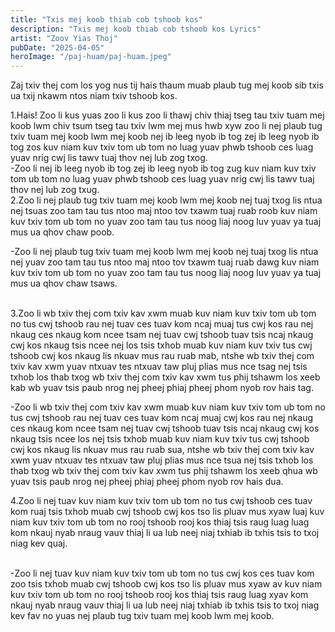 ```yaml
---
title: "Txis mej koob thiab cob tshoob kos"
description: "Txis mej koob thiab cob tshoob kos Lyrics"
artist: "Zoov Yias Thoj"
pubDate: "2025-04-05"
heroImage: "/paj-huam/paj-huam.jpeg"
---
```


Zaj txiv thej com los yog nus tij hais thaum muab plaub tug mej koob sib txis ua txij nkawm ntos niam txiv tshoob kos.
<br />

1.Hais! Zoo li kus yuas zoo li kus zoo li thawj chiv thiaj tseg tau txiv tuam mej koob lwm chiv tsum tseg tau txiv lwm mej mus hwb xyw zoo li nej plaub tug txiv tuam mej koob lwm mej koob nej ib leeg nyob ib tog zej ib leeg nyob ib tog zos kuv niam kuv txiv tom ub tom no luag yuav phwb tshoob ces luag yuav nrig cwj lis tawv tuaj thov nej lub zog txog.
<br />
-Zoo li nej ib leeg nyob ib tog zej ib leeg nyob ib tog zug kuv niam kuv txiv tom ub tom no luag yuav phwb tshoob ces luag yuav nrig cwj lis tawv tuaj thov nej lub zog txug.
<br />
2.Zoo li nej plaub tug txiv tuam mej koob lwm mej koob nej tuaj txog lis ntua nej tsuas zoo tam tau tus ntoo maj ntoo tov txawm tuaj ruab roob kuv niam kuv txiv tom ub tom no yuav zoo tam tau tus noog liaj noog luv yuav ya tuaj mus ua qhov chaw poob.
<br />

-Zoo li nej plaub tug txiv tuam mej koob lwm mej koob nej tuaj txog lis ntua nej yuav zoo tam tau tus ntoo maj ntoo tov txawm tuaj ruab dawg kuv niam kuv txiv tom ub tom no yuav zoo tam tau tus noog liaj noog luv yuav ya tuaj mus ua qhov chaw tsaws.

<br />
3.Zoo li wb txiv thej com txiv kav xwm muab kuv niam kuv txiv tom ub tom no tus cwj tshoob rau nej tuav ces tuav kom ncaj muaj tus cwj kos rau nej nkaug ces nkaug kom ncee tsam nej tuav cwj tshoob tuav tsis ncaj nkaug cwj kos nkaug tsis ncee nej los tsis txhob muab kuv niam kuv txiv tus cwj tshoob cwj kos nkaug lis nkuav mus rau ruab mab, ntshe wb txiv thej com txiv kav xwm yuav ntxuav tes ntxuav taw pluj plias mus nce tsag nej tsis txhob los thab txog wb txiv thej com txiv kav xwm tus phij tshawm los xeeb kab wb yuav tsis paub nrog nej pheej phiaj pheej phom nyob rov hais tag.
<br />

-Zoo li wb txiv thej com txiv kav xwm muab kuv niam kuv txiv tom ub tom no tus cwj tshoob rau nej tuav ces tuav kom ncaj muaj cwj kos rau nej nkaug ces nkaug kom ncee tsam nej tuav cwj tshoob tuav tsis ncaj nkaug cwj kos nkaug tsis ncee los nej tsis txhob muab kuv niam kuv txiv tus cwj tshoob cwj kos nkaug lis nkuav mus rau ruab sua, ntshe wb txiv thej com txiv kav xwm yuav ntxuav tes ntxuav taw pluj plias mus nce tsua nej tsis txhob los thab txog wb txiv thej com txiv kav xwm tus phij tshawm los xeeb qhua wb yuav tsis paub nrog nej pheej phiaj pheej phom nyob rov hais dua.
<br />

4.Zoo li nej tuav kuv niam kuv txiv tom ub tom no tus cwj tshoob ces tuav kom ruaj tsis txhob muab cwj tshoob cwj kos tso lis pluav mus xyaw luaj kuv niam kuv txiv tom ub tom no rooj tshoob rooj kos thiaj tsis raug luag luag kom nkauj nyab nraug vauv thiaj li ua lub neej niaj txhiab ib txhis tsis to txoj niag kev quaj.

<br />
-Zoo li nej tuav kuv niam kuv txiv tom ub tom no tus cwj kos ces tuav kom zoo tsis txhob muab cwj tshoob cwj kos tso lis pluav mus xyaw av kuv niam kuv txiv tom ub tom no rooj tshoob rooj kos thiaj tsis raug luag xyav kom nkauj nyab nraug vauv thiaj li ua lub neej niaj txhiab ib txhis tsis to txoj niag kev fav no yuas nej plaub tug txiv tuam mej koob lwm mej koob.


